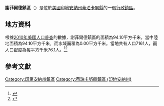 {{noteTA
|G1=USState
|G2=地名
|G3=Unit
}}
{{Infobox settlement
|official_name            = 謝菲爾德鎮區
|native_name = Sheffield Township
|settlement_type          = [[行政鎮區|行政鎮區]]
|image_skyline            = 
|imagesize                = 
|image_map                = Map highlighting Sheffield Township, Tippecanoe County, Indiana.svg
|mapsize                  = 250px
|pushpin_map  =USA Indiana
|pushpin_label = 謝菲爾德鎮區
|pushpin_label_position   = top
|pushpin_map_caption      = 謝菲爾德鎮區在印地安納州的位置
|subdivision_type         = [[世界政區索引|國家]]
|subdivision_type1        = [[美国州份|州份]]
|subdivision_type2        = [[印地安納州行政区划|縣]]
|subdivision_name         = [[美国|美国]]
|subdivision_name1        = [[印地安納州|印地安納州]]
|subdivision_name2        = [[蒂珀卡努縣_(印地安納州)|蒂珀卡努縣]]
|elevation_ft             = 653
|elevation_m              = 199
|timezone                 = [[北美东部時區|北美东部時區]]
|area_total_km2           = 94.10
|area_land_km2            = 94.10
|area_water_km2           = 0.00
|area_total_sq_mi         = 
|area_land_sq_mi          = 
|area_water_sq_mi         = 
|population_as_of         = [[2010年美國人口普查|2010]]
|population_footnotes     = 
|population_total         = 7161
|population_density_km2   = auto
|population_density_sq_mi = auto
|utc_offset               = -5
|coordinates              = {{coord|40|20|38|N|86|45|20|W|type:city_region:US-AL_source:GNS-enwiki|display=inline,title}}
| coor_pinpoint           = 
| coordinates_footnotes   = 
|timezone_DST             = EDT
|utc_offset_DST           = -4
|postal_code_type         = [[美國郵區編號|郵區編號]]
|postal_code              = 46058, 47905, 47909, 47941
|area_code                = {{link-en|电话区号765|Area code 765|765}}
|blank_name = [[地名信息系统|GNIS ID]]
|blank_info = 453843
}}
'''謝菲爾德鎮區'''（{{lang-en|Sheffield Township}}）是位於[[美國|美國]][[印地安納州|印地安納州]][[蒂珀卡努縣_(印地安納州)|蒂珀卡努縣]]的一個[[行政鎮區|行政鎮區]]。

== 地方資料 ==
根據[[2010年美國人口普查|2010年美國人口普查]]的數據，謝菲爾德鎮區的面積為94.10平方千米，當中陸地面積為94.10平方千米，而水域面積為0.00平方千米。當地共有人口7161人，而人口密度為每平方千米76.1人。<ref name="GR8">{{cite web|url=http://factfinder2.census.gov|publisher=[[美国人口调查局|美国人口调查局]]|accessdate=2011-05-14|title=American FactFinder|archive-date=2013-09-11|archive-url=https://web.archive.org/web/20130911234518/http://factfinder2.census.gov/|dead-url=no}}</ref><ref>{{cite web|url=https://www.citypopulation.de/en/usa/indiana/admin/|title=USA: Indiana (Counties and Townships) - City Population}}</ref>

== 參考文獻 ==
{{reflist}}

{{蒂珀卡努縣 (印地安納州)}}

{{DEFAULTSORT:Sheffield Township}}
[[Category:印第安納州鎮區|Category:印第安納州鎮區]]
[[Category:蒂珀卡努縣鎮區_(印地安納州)|Category:蒂珀卡努縣鎮區 (印地安納州)]]

{{Indiana-geo-stub}}